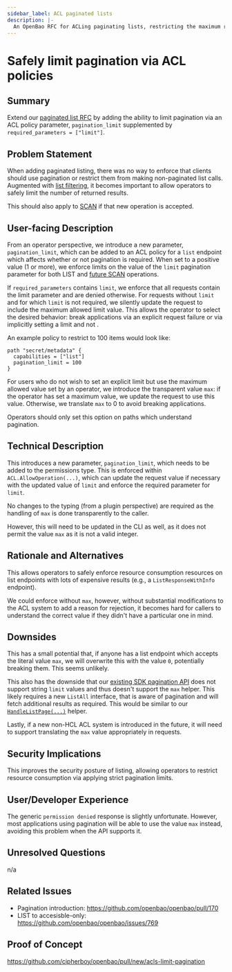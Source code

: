 ```yaml
---
sidebar_label: ACL paginated lists
description: |-
  An OpenBao RFC for ACLing paginating lists, restricting the maximum returned values.
---
```


# Safely limit pagination via ACL policies

## Summary

Extend our [paginated list RFC](https://openbao.org/docs/rfcs/paginated-lists/) by adding the ability to limit pagination via an ACL policy parameter, `pagination_limit` supplemented by `required_parameters = ["limit"]`.

## Problem Statement

When adding paginated listing, there was no way to enforce that clients should use pagination or restrict them from making non-paginated list calls. Augmented with [list filtering](https://github.com/openbao/openbao/issues/769), it becomes important to allow operators to safely limit the number of returned results.

This should also apply to [SCAN](https://github.com/openbao/openbao/issues/549) if that new operation is accepted.

## User-facing Description

From an operator perspective, we introduce a new parameter, `pagination_limit`, which can be added to an ACL policy for a `list` endpoint which affects whether or not pagination is required. When set to a positive value (1 or more), we enforce limits on the value of the `limit` pagination parameter for both LIST and [future SCAN](https://github.com/openbao/openbao/issues/549#issuecomment-2511881534) operations.

If `required_parameters` contains `limit`, we enforce that all requests contain the limit parameter and are denied otherwise. For requests without `limit` and for which `limit` is not required, we silently update the request to include the maximum allowed limit value. This allows the operator to select the desired behavior: break applications via an explicit request failure or via implicitly setting a limit and not .

An example policy to restrict to 100 items would look like:

```hcl
path "secret/metadata" {
  capabilities = ["list"]
  pagination_limit = 100
}
```

For users who do not wish to set an explicit limit but use the maximum allowed value set by an operator, we introduce the transparent value `max`: if the operator has set a maximum value, we update the request to use this value. Otherwise, we translate `max` to 0 to avoid breaking applications.

Operators should only set this option on paths which understand pagination.

## Technical Description

This introduces a new parameter, `pagination_limit`, which needs to be added to the permissions type. This is enforced within `ACL.AllowOperation(...)`, which can update the request value if necessary with the updated value of `limit` and enforce the required parameter for `limit`.

No changes to the typing (from a plugin perspective) are required as the handling of `max` is done transparently to the caller.

However, this will need to be updated in the CLI as well, as it does not permit the value `max` as it is not a valid integer.

## Rationale and Alternatives

This allows operators to safely enforce resource consumption resources on list endpoints with lots of expensive results (e.g., a `ListResponseWithInfo` endpoint).

We could enforce without `max`, however, without substantial modifications to the ACL system to add a reason for rejection, it becomes hard for callers to understand the correct value if they didn't have a particular one in mind.

## Downsides

This has a small potential that, if anyone has a list endpoint which accepts the literal value `max`, we will overwrite this with the value `0`, potentially breaking them. This seems unlikely.

This also has the downside that our [existing SDK pagination API](https://pkg.go.dev/github.com/openbao/openbao/api/v2#Logical.ListPage) does not support string `limit` values and thus doesn't support the `max` helper. This likely requires a new `ListAll` interface, that is aware of pagination and will fetch additional results as required. This would be similar to our [`HandleListPage(...)`](https://github.com/openbao/openbao/blob/acb48ee56577ca8146a05940dad6f76c0b265b57/sdk/logical/storage.go#L169-L182) helper.

Lastly, if a new non-HCL ACL system is introduced in the future, it will need to support translating the `max` value appropriately in requests.

## Security Implications

This improves the security posture of listing, allowing operators to restrict resource consumption via applying strict pagination limits.

## User/Developer Experience

The generic `permission denied` response is slightly unfortunate. However, most applications using pagination will be able to use the value `max` instead, avoiding this problem when the API supports it.

## Unresolved Questions

n/a

## Related Issues

 - Pagination introduction: https://github.com/openbao/openbao/pull/170
 - LIST to accesisble-only: https://github.com/openbao/openbao/issues/769

## Proof of Concept

https://github.com/cipherboy/openbao/pull/new/acls-limit-pagination
